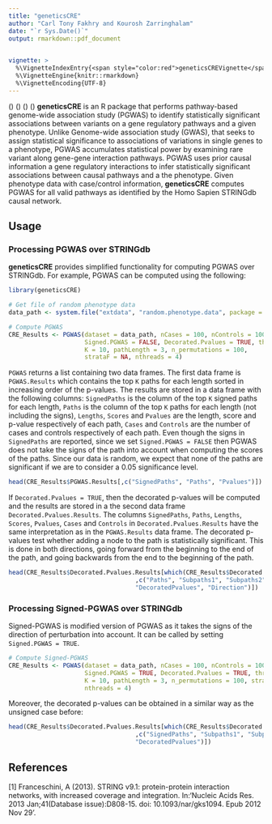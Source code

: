 ```yaml
---
title: "geneticsCRE"
author: "Carl Tony Fakhry and Kourosh Zarringhalam"
date: "`r Sys.Date()`"
output: rmarkdown::pdf_document
        

vignette: >
  %\VignetteIndexEntry{<span style="color:red">geneticsCREVignette</span>}
  %\VignetteEngine{knitr::rmarkdown}
  %\VignetteEncoding{UTF-8}
---
```


\(\indent\) \(\indent\) \(\indent\) \(\indent\) **geneticsCRE** is an R package that performs pathway-based genome-wide association study (PGWAS) to identify statistically significant associations between variants on a gene regulatory pathways and a given phenotype. Unlike Genome-wide association study (GWAS), that seeks to assign statistical significance to associations of variations in single genes to a  phenotype, PGWAS accumulates statistical power by examining rare variant along gene-gene interaction pathways. PGWAS  uses prior causal information a gene regulatory interactions to infer statistically significant associations between causal pathways and a the phenotype. Given phenotype data with case/control information, **geneticsCRE** computes PGWAS for all valid pathways as identified by the Homo Sapien STRINGdb causal network.

## Usage

### Processing PGWAS over STRINGdb
**geneticsCRE** provides simplified functionality for computing PGWAS over STRINGdb. For example, PGWAS can be computed using the following:

<!--
dat = read.table("/home/kolonel/Programs/GeneticsCRE/randomized_junk_data.txt", header = T)
dat = dat[sample(1:nrow(dat), 3000, replace = F),]
dat = dat[,c(1,sample(2:ncol(dat), 200, replace = F))]
names(dat) = c("symbols", paste("patient", 1:200, sep = ""))
write.table(dat, "/home/kolonel/Programs/geneticsCRE7/inst/extdata/random.phenotype.data", col.names = T, row.names = T)
-->

```R
library(geneticsCRE)

# Get file of random phenotype data
data_path <- system.file("extdata", "random.phenotype.data", package = "geneticsCRE")

# Compute PGWAS
CRE_Results <- PGWAS(dataset = data_path, nCases = 100, nControls = 100,
                     Signed.PGWAS = FALSE, Decorated.Pvalues = TRUE, threshold = 0.05,
                     K = 10, pathLength = 3, n_permutations = 100, 
                     strataF = NA, nthreads = 4)

```

`PGWAS` returns a list containing two data frames. The first data frame is `PGWAS.Results` which contains the top `K` paths for each length sorted in
increasing order of the p-values. The results are stored in a data
frame with the following columns: `SignedPaths` is the column of the top `K` signed paths for each length, `Paths` is the column of the top `K` paths for each length (not including the signs), `Lengths`, `Scores` and `Pvalues` are the length, score and p-value respectively of each path, `Cases` and `Controls` are the number of cases and controls respectively of each path. Even though the signs in `SignedPaths` are reported, since we set `Signed.PGWAS = FALSE` then PGWAS does not take the signs of the path into account when computing the scores of the paths. Since our data is random, we expect that none of the paths are significant if we are to consider a 0.05 significance level.

```R
head(CRE_Results$PGWAS.Results[,c("SignedPaths", "Paths", "Pvalues")])
```

If `Decorated.Pvalues = TRUE`, then the decorated p-values will be computed and the results are stored in a the second data frame `Decorated.Pvalues.Results`. The columns `SignedPaths`, `Paths`, `Lengths`, `Scores`, `Pvalues`, `Cases` and `Controls` in `Decorated.Pvalues.Results` have the same interpretation as in the `PGWAS.Results` data frame. The decorated p-values test whether adding a node to the path is statistically significant. This is done in both directions, going forward from the beginning to the end of the path, and going backwards from the end to the beginning of the path.

```R
head(CRE_Results$Decorated.Pvalues.Results[which(CRE_Results$Decorated.Pvalues$Lengths==3)
                                   ,c("Paths", "Subpaths1", "Subpaths2",
                                   "DecoratedPvalues", "Direction")])
```


### Processing Signed-PGWAS over STRINGdb

Signed-PGWAS is modified version of PGWAS as it takes the signs of the direction of perturbation into account. It can be called by setting `Signed.PGWAS = TRUE`.

```R
# Compute Signed-PGWAS
CRE_Results <- PGWAS(dataset = data_path, nCases = 100, nControls = 100,
                     Signed.PGWAS = TRUE, Decorated.Pvalues = TRUE, threshold = 0.05,
                     K = 10, pathLength = 3, n_permutations = 100, strataF = NA,
                     nthreads = 4)
```
Moreover, the decorated p-values can be obtained in a similar way as the unsigned case before:

```R
head(CRE_Results$Decorated.Pvalues.Results[which(CRE_Results$Decorated.Pvalues$Lengths==2)
                                   ,c("SignedPaths", "Subpaths1", "Subpaths2",
                                   "DecoratedPvalues")])
```

## References

[1] Franceschini, A (2013). STRING v9.1: protein-protein interaction networks, with increased coverage and integration. In:'Nucleic Acids Res. 2013 Jan;41(Database issue):D808-15. doi: 10.1093/nar/gks1094. Epub 2012 Nov 29'.
